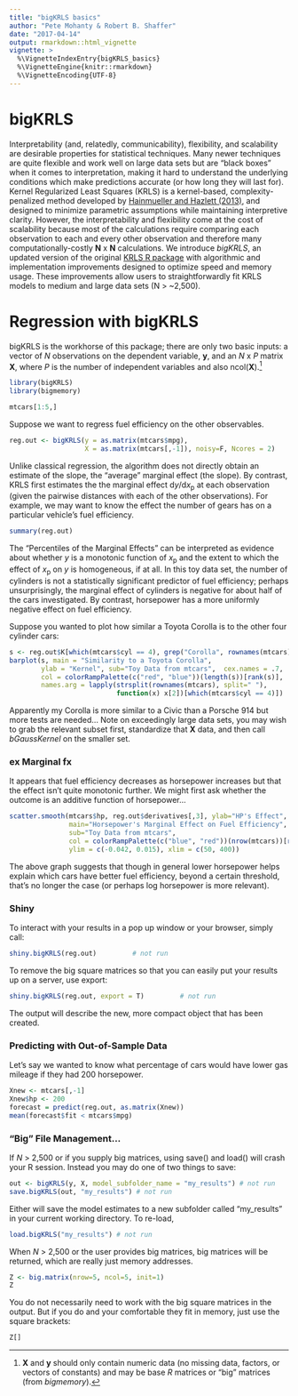 ```yaml
---
title: "bigKRLS basics"
author: "Pete Mohanty & Robert B. Shaffer"
date: "2017-04-14"
output: rmarkdown::html_vignette
vignette: >
  %\VignetteIndexEntry{bigKRLS_basics}
  %\VignetteEngine{knitr::rmarkdown}
  %\VignetteEncoding{UTF-8}
---
```


# bigKRLS

Interpretability (and, relatedly, communicability), flexibility, and scalability are desirable properties for statistical techniques. Many newer techniques are quite flexible and work well on large data sets but are "black boxes" when it comes to interpretation, making it hard to understand the underlying conditions which make predictions accurate (or how long they will last for). Kernel Regularized Least Squares (KRLS) is a kernel-based, complexity-penalized method developed by [Hainmueller and Hazlett (2013)](http://pan.oxfordjournals.org/content/22/2/143), and designed to minimize parametric assumptions while maintaining interpretive clarity. However, the interpretability and flexibility come at the cost of scalability because most of the calculations require comparing each observation to each and every other observation and therefore many computationally-costly  **N** x **N** calculations. We introduce *bigKRLS*, an updated version of the original [KRLS R package](https://cran.r-project.org/web/packages/KRLS/index.html) with algorithmic and implementation improvements designed to optimize speed and memory usage. These improvements allow users to straightforwardly fit KRLS models to medium and large data sets (N > ~2,500). 

# Regression with bigKRLS 
bigKRLS is the workhorse of this package; there are only two basic inputs: a vector of *N* observations on the dependent variable, **y**, and an *N* x *P* matrix **X**, where *P* is the number of independent variables and also ncol(**X**).^[**X** and **y** should only contain numeric data (no missing data, factors, or vectors of constants) and may be base *R* matrices or "big" matrices (from *bigmemory*).]    


```r
library(bigKRLS)
library(bigmemory)
```

```r
mtcars[1:5,]
```

Suppose we want to regress fuel efficiency on the other observables. 

```r
reg.out <- bigKRLS(y = as.matrix(mtcars$mpg), 
                   X = as.matrix(mtcars[,-1]), noisy=F, Ncores = 2)
```
Unlike classical regression, the algorithm does not directly obtain an estimate of the slope, the "average" marginal effect (the slope). By contrast, KRLS first estimates the the marginal effect d*y*/d*x*~p~ at each observation (given the pairwise distances with each of the other observations). For example, we may want to know the effect the number of gears has on a particular vehicle's fuel efficiency. 
```r
summary(reg.out)
```

The "Percentiles of the Marginal Effects" can be interpreted as evidence about whether *y* is a monotonic function of *x*~p~ and the extent to which the effect of *x*~p~ on *y* is homogeneous, if at all. In this toy data set, the number of cylinders is not a statistically significant predictor of fuel efficiency; perhaps unsurprisingly, the marginal effect of cylinders is negative for about half of the cars investigated. By contrast, horsepower has a more uniformly negative effect on fuel efficiency.

Suppose you wanted to plot how similar a Toyota Corolla is to the other four cylinder cars:
```r
s <- reg.out$K[which(mtcars$cyl == 4), grep("Corolla", rownames(mtcars))]
barplot(s, main = "Similarity to a Toyota Corolla", 
        ylab = "Kernel", sub="Toy Data from mtcars",  cex.names = .7,
        col = colorRampPalette(c("red", "blue"))(length(s))[rank(s)],
        names.arg = lapply(strsplit(rownames(mtcars), split=" "), 
                           function(x) x[2])[which(mtcars$cyl == 4)])
```
Apparently my Corolla is more similar to a Civic than a Porsche 914 but more tests are needed...  Note on exceedingly large data sets, you may wish to grab the relevant subset first, standardize that **X** data, and then call *bGaussKernel* on the smaller set. 

### ex Marginal fx

It appears that fuel efficiency decreases as horsepower increases but that the effect isn't quite monotonic further. We might first ask whether the outcome is an additive function of horsepower...

```r

scatter.smooth(mtcars$hp, reg.out$derivatives[,3], ylab="HP's Effect", xlab="Horsepower", pch = 19, bty = "n",
               main="Horsepower's Marginal Effect on Fuel Efficiency",
               sub="Toy Data from mtcars",
               col = colorRampPalette(c("blue", "red"))(nrow(mtcars))[rank(reg.out$coeffs^2)], 
               ylim = c(-0.042, 0.015), xlim = c(50, 400))

```

The above graph suggests that though in general lower horsepower helps explain which cars have better fuel efficiency, beyond a certain threshold, that's no longer the case (or perhaps log horsepower is more relevant). 

### Shiny 

To interact with your results in a pop up window or your browser, simply call:
```r
shiny.bigKRLS(reg.out)         # not run
```
To remove the big square matrices so that you can easily put your results up on a server, use export:
```r
shiny.bigKRLS(reg.out, export = T)         # not run
```
The output will describe the new, more compact object that has been created.


### Predicting with Out-of-Sample Data

Let's say we wanted to know what percentage of cars would have lower gas mileage if they had 200 horsepower.

```r
Xnew <- mtcars[,-1]
Xnew$hp <- 200
forecast = predict(reg.out, as.matrix(Xnew))
mean(forecast$fit < mtcars$mpg)
```


### "Big" File Management...

If *N* > 2,500 or if you supply big matrices, using save() and load() will crash your R session. Instead you may do one of two things to save:

```r
out <- bigKRLS(y, X, model_subfolder_name = "my_results") # not run
save.bigKRLS(out, "my_results") # not run
```
Either will save the model estimates to a new subfolder called "my_results" in your current working directory. To re-load,
```r
load.bigKRLS("my_results") # not run
```

When *N* > 2,500 or the user provides big matrices, big matrices will be returned, which are really just memory addresses.

```r
Z <- big.matrix(nrow=5, ncol=5, init=1)
Z
```
You do not necessarily need to work with the big square matrices in the output. But if you do and your comfortable they fit in memory, just use the square brackets:
```r
Z[]
```

